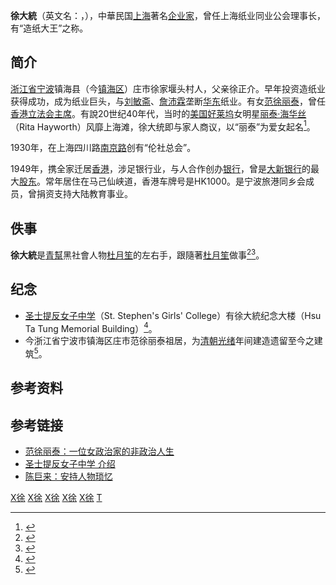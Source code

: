 '''徐大統'''（英文名：{{lang|en|Hsu Ta Tung}}，{{bd|1909年||1982年|catIdx=H徐}}），中華民国[[上海|上海]]著名[[企业家|企业家]]，曾任上海纸业同业公会理事长，有“造纸大王”之称。

==简介==

[[浙江省|浙江省]][[宁波|宁波]]镇海县（今[[镇海区_(宁波市)|镇海区]]）庄市徐家堰头村人，父亲徐正介。早年投资造纸业获得成功，成为纸业巨头，与[[刘敏斋|刘敏斋]]、[[詹沛霖|詹沛霖]]垄断[[华东|华东]]纸业。有女[[范徐丽泰|范徐丽泰]]，曾任[[香港立法会|香港立法会]][[主席|主席]]。有說20世纪40年代，当时的[[美国|美国]][[好莱坞|好莱坞]]女明星[[丽塔·海华斯|丽泰·海华丝]]（Rita Hayworth）风靡上海滩，徐大统即与家人商议，以“丽泰”为爱女起名<ref>{{cite web |quote=由於其父親喜歡荷里活女星麗泰海華斯(Rita Hayworth)，故取其名為「麗泰」。 |url=https://m.facebook.com/story.php?story_fbid=710577002839006&id=245578639338847 |title=墳場研究 Cemetery Study |website=www.facebook.com |date=2020-07-14 |accessdate=2020-07-14 |archive-date=2020-07-19 |archive-url=https://web.archive.org/web/20200719041517/https://m.facebook.com/story.php?story_fbid=710577002839006&id=245578639338847 |dead-url=no }}</ref>。

1930年，在上海四川路[[南京路|南京路]]创有“伦社总会”。

1949年，携全家迁居[[香港|香港]]，涉足银行业，与人合作创办[[银行|银行]]，曾是[[大新银行|大新银行]]的最大[[股东|股东]]。常年居住在马己仙峡道，香港车牌号是HK1000。是宁波旅港同乡会成员，曾捐资支持大陆教育事业。

==佚事==
'''徐大統'''是[[青幫|青幫]]黑社會人物[[杜月笙|杜月笙]]的左右手，跟隨著[[杜月笙|杜月笙]]做事<ref>{{cite web |quote=徐大統早年經營其父親的造紙業；之後他曾經加入上海青幫及恆社，為杜月笙之手下。 |url=https://m.facebook.com/story.php?story_fbid=710577002839006&id=245578639338847 |title=墳場研究 Cemetery Study |website=www.facebook.com |date=2020-07-14 |accessdate=2020-07-14 |archive-date=2020-07-19 |archive-url=https://web.archive.org/web/20200719041517/https://m.facebook.com/story.php?story_fbid=710577002839006&id=245578639338847 |dead-url=no }}</ref><ref>{{Cite web |url=http://hk.next.nextmedia.com/template/next/art_main.php?iss_id=734&sec_id=1000853&art_id=3952270 |title=存档副本 |accessdate=2011-05-14 |archive-date=2020-08-25 |archive-url=https://web.archive.org/web/20200825155239/https://hk.nextmgz.com/ |dead-url=yes }}</ref>。

==纪念==
*[[圣士提反女子中学|圣士提反女子中学]]（St. Stephen's Girls' College）有徐大統纪念大楼（Hsu Ta Tung Memorial Building）<ref>{{cite web |quote=聖士提反女子中學內其中一座建築物是以徐大統命名，名為「徐大統紀念樓」。 |url=https://m.facebook.com/story.php?story_fbid=710577002839006&id=245578639338847 |title=墳場研究 Cemetery Study |website=www.facebook.com |date=2020-07-14 |accessdate=2020-07-14 |archive-date=2020-07-19 |archive-url=https://web.archive.org/web/20200719041517/https://m.facebook.com/story.php?story_fbid=710577002839006&id=245578639338847 |dead-url=no }}</ref>。
*今浙江省宁波市镇海区庄市范徐丽泰祖居，为[[清朝|清朝]][[光绪|光绪]]年间建造遗留至今之建筑<ref name="范徐丽泰祖居">{{cite web |url=http://zs.zhxww.net/rwzs/rwzs/rwzs_gzyy/20080430171448.htm |title=范徐丽泰祖居 |publisher=《人文庄市》 电子版 |date=日期:2008-4-20 12:14:27 |accessdate=2012年1月15日 |language=zh-hans |archive-url=https://web.archive.org/web/20130311080951/http://zs.zhxww.net/rwzs/rwzs/rwzs_gzyy/20080430171448.htm |archive-date=2013-03-11 |dead-url=yes }}</ref>。

==参考资料==
{{reflist}}

==参考链接==
* [http://china.zjol.com.cn/05china/system/2007/08/01/008659005.shtml 范徐丽泰：一位女政治家的非政治人生]{{Wayback|url=http://china.zjol.com.cn/05china/system/2007/08/01/008659005.shtml |date=20071011190133 }}
* [[:聖士提反女子中學|圣士提反女子中学 介绍]]
* [https://web.archive.org/web/20080716081303/http://www.zgzkw.com/news/html/article_9_3.html 陈巨来：安持人物琐忆]

[[Category:镇海县人|X徐]]
[[Category:香港寧波人|X徐]]
[[Category:中華民國企業家|X徐]]
[[Category:中華民國銀行家|X徐]]
[[Category:宁波商帮|X徐]]
[[Category:徐姓|T]]